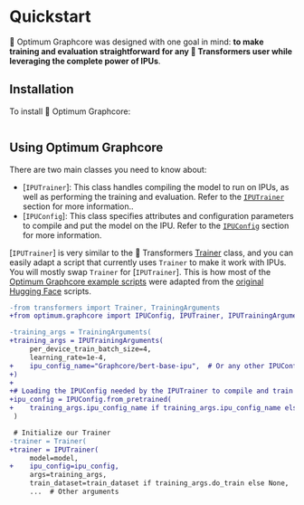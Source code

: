 <!---
Copyright 2022 The HuggingFace Team. All rights reserved.

Licensed under the Apache License, Version 2.0 (the "License");
you may not use this file except in compliance with the License.
You may obtain a copy of the License at

    http://www.apache.org/licenses/LICENSE-2.0

Unless required by applicable law or agreed to in writing, software
distributed under the License is distributed on an "AS IS" BASIS,
WITHOUT WARRANTIES OR CONDITIONS OF ANY KIND, either express or implied.
See the License for the specific language governing permissions and
limitations under the License.
-->


# Quickstart

🤗 Optimum Graphcore was designed with one goal in mind: **to make training and evaluation straightforward for any 🤗 Transformers user while leveraging the complete power of IPUs**.

## Installation

To install 🤗 Optimum Graphcore:

```

```


## Using Optimum Graphcore

There are two main classes you need to know about:

- [`IPUTrainer`]: This class handles compiling the model to run on IPUs, as well as performing the training and evaluation. Refer to the [`IPUTrainer`](trainer) section for more information..
- [`IPUConfig`]: This class specifies attributes and configuration parameters to compile and put the model on the IPU. Refer to the [`IPUConfig`](ipu_config) section for more information.


[`IPUTrainer`] is very similar to the 🤗 Transformers [Trainer](https://huggingface.co/docs/transformers/main_classes/trainer) class, and you can easily adapt a script that currently uses `Trainer` to make it work with IPUs. You will mostly swap `Trainer` for [`IPUTrainer`]. This is how most of the [Optimum Graphcore example scripts](https://github.com/huggingface/optimum-graphcore/tree/main/examples) were adapted from the [original Hugging Face](https://github.com/huggingface/transformers/tree/master/examples/pytorch) scripts.

```diff
-from transformers import Trainer, TrainingArguments
+from optimum.graphcore import IPUConfig, IPUTrainer, IPUTrainingArguments

-training_args = TrainingArguments(
+training_args = IPUTrainingArguments(
     per_device_train_batch_size=4,
     learning_rate=1e-4,
+    ipu_config_name="Graphcore/bert-base-ipu",  # Or any other IPUConfig on the Hub or stored locally
+)
+
+# Loading the IPUConfig needed by the IPUTrainer to compile and train the model on IPUs
+ipu_config = IPUConfig.from_pretrained(
+    training_args.ipu_config_name if training_args.ipu_config_name else model_args.model_name_or_path,
 )

 # Initialize our Trainer
-trainer = Trainer(
+trainer = IPUTrainer(
     model=model,
+    ipu_config=ipu_config,
     args=training_args,
     train_dataset=train_dataset if training_args.do_train else None,
     ...  # Other arguments
```
